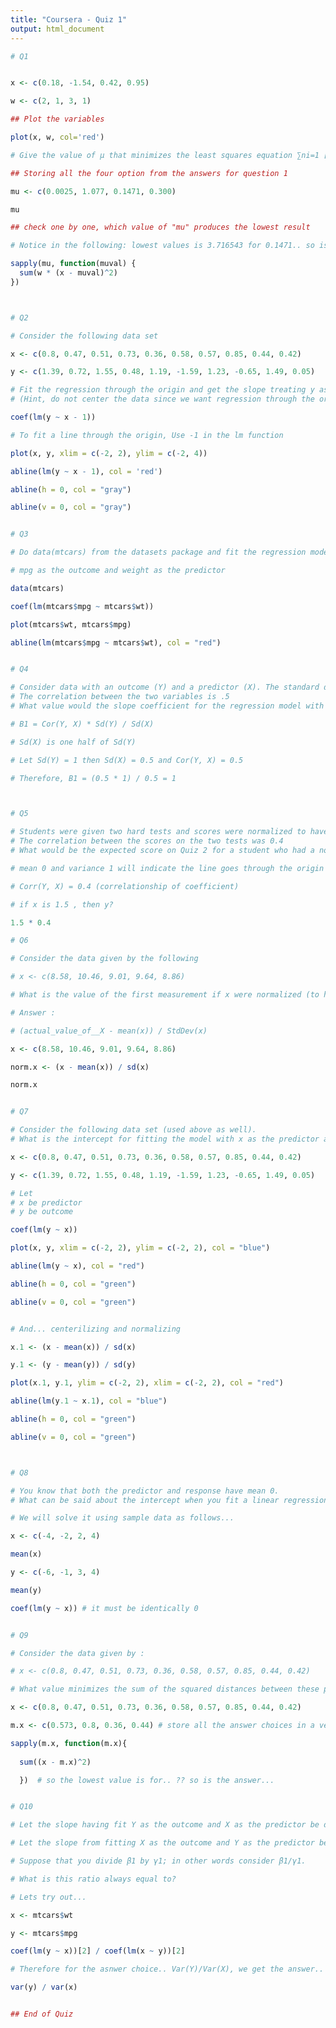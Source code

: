 ```yaml
---
title: "Coursera - Quiz 1"
output: html_document
---
```


```r

# Q1


x <- c(0.18, -1.54, 0.42, 0.95)

w <- c(2, 1, 3, 1)

## Plot the variables

plot(x, w, col='red')

# Give the value of μ that minimizes the least squares equation ∑ni=1 [wi*(xi−μ)^2]

## Storing all the four option from the answers for question 1

mu <- c(0.0025, 1.077, 0.1471, 0.300) 

mu

## check one by one, which value of "mu" produces the lowest result

# Notice in the following: lowest values is 3.716543 for 0.1471.. so is the answer

sapply(mu, function(muval) {
  sum(w * (x - muval)^2)  
})



# Q2

# Consider the following data set

x <- c(0.8, 0.47, 0.51, 0.73, 0.36, 0.58, 0.57, 0.85, 0.44, 0.42)

y <- c(1.39, 0.72, 1.55, 0.48, 1.19, -1.59, 1.23, -0.65, 1.49, 0.05)

# Fit the regression through the origin and get the slope treating y as the outcome and x as the regressor. 
# (Hint, do not center the data since we want regression through the origin, not through the means of the data.)

coef(lm(y ~ x - 1))

# To fit a line through the origin, Use -1 in the lm function

plot(x, y, xlim = c(-2, 2), ylim = c(-2, 4))

abline(lm(y ~ x - 1), col = 'red')

abline(h = 0, col = "gray")

abline(v = 0, col = "gray")


# Q3

# Do data(mtcars) from the datasets package and fit the regression model with mpg as the outcome and weight as the predictor. Give the slope coefficient.

# mpg as the outcome and weight as the predictor

data(mtcars)

coef(lm(mtcars$mpg ~ mtcars$wt))

plot(mtcars$wt, mtcars$mpg)

abline(lm(mtcars$mpg ~ mtcars$wt), col = "red")


# Q4

# Consider data with an outcome (Y) and a predictor (X). The standard deviation of the predictor is one half that of the outcome. 
# The correlation between the two variables is .5
# What value would the slope coefficient for the regression model with Y as the outcome and X as the predictor?

# B1 = Cor(Y, X) * Sd(Y) / Sd(X) 

# Sd(X) is one half of Sd(Y) 

# Let Sd(Y) = 1 then Sd(X) = 0.5 and Cor(Y, X) = 0.5  

# Therefore, B1 = (0.5 * 1) / 0.5 = 1



# Q5

# Students were given two hard tests and scores were normalized to have empirical mean 0 and variance 1. 
# The correlation between the scores on the two tests was 0.4
# What would be the expected score on Quiz 2 for a student who had a normalized score of 1.5 on Quiz 1?

# mean 0 and variance 1 will indicate the line goes through the origin (0,0)

# Corr(Y, X) = 0.4 (correlationship of coefficient)

# if x is 1.5 , then y?

1.5 * 0.4

# Q6

# Consider the data given by the following

# x <- c(8.58, 10.46, 9.01, 9.64, 8.86)

# What is the value of the first measurement if x were normalized (to have mean 0 and variance 1)?

# Answer : 

# (actual_value_of__X - mean(x)) / StdDev(x)

x <- c(8.58, 10.46, 9.01, 9.64, 8.86)

norm.x <- (x - mean(x)) / sd(x)

norm.x


# Q7

# Consider the following data set (used above as well). 
# What is the intercept for fitting the model with x as the predictor and y as the outcome?

x <- c(0.8, 0.47, 0.51, 0.73, 0.36, 0.58, 0.57, 0.85, 0.44, 0.42)

y <- c(1.39, 0.72, 1.55, 0.48, 1.19, -1.59, 1.23, -0.65, 1.49, 0.05)

# Let
# x be predictor
# y be outcome

coef(lm(y ~ x))

plot(x, y, xlim = c(-2, 2), ylim = c(-2, 2), col = "blue")

abline(lm(y ~ x), col = "red")

abline(h = 0, col = "green")

abline(v = 0, col = "green")


# And... centerilizing and normalizing

x.1 <- (x - mean(x)) / sd(x)

y.1 <- (y - mean(y)) / sd(y)

plot(x.1, y.1, ylim = c(-2, 2), xlim = c(-2, 2), col = "red")

abline(lm(y.1 ~ x.1), col = "blue")

abline(h = 0, col = "green")

abline(v = 0, col = "green")



# Q8

# You know that both the predictor and response have mean 0. 
# What can be said about the intercept when you fit a linear regression?

# We will solve it using sample data as follows...

x <- c(-4, -2, 2, 4)

mean(x)

y <- c(-6, -1, 3, 4)

mean(y)

coef(lm(y ~ x)) # it must be identically 0


# Q9

# Consider the data given by :

# x <- c(0.8, 0.47, 0.51, 0.73, 0.36, 0.58, 0.57, 0.85, 0.44, 0.42)

# What value minimizes the sum of the squared distances between these points and itself?

x <- c(0.8, 0.47, 0.51, 0.73, 0.36, 0.58, 0.57, 0.85, 0.44, 0.42)

m.x <- c(0.573, 0.8, 0.36, 0.44) # store all the answer choices in a vector

sapply(m.x, function(m.x){
  
  sum((x - m.x)^2)

  })  # so the lowest value is for.. ?? so is the answer... 


# Q10

# Let the slope having fit Y as the outcome and X as the predictor be denoted as β1. 

# Let the slope from fitting X as the outcome and Y as the predictor be denoted as γ1. 

# Suppose that you divide β1 by γ1; in other words consider β1/γ1. 

# What is this ratio always equal to?

# Lets try out...

x <- mtcars$wt

y <- mtcars$mpg

coef(lm(y ~ x))[2] / coef(lm(x ~ y))[2]

# Therefore for the asnwer choice.. Var(Y)/Var(X), we get the answer..

var(y) / var(x)


## End of Quiz

```

